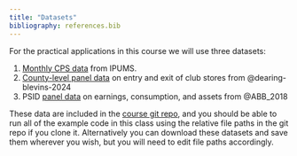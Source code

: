 ```yaml
---
title: "Datasets"
bibliography: references.bib
---
```


For the practical applications in this course we will use three datasets:

1. [Monthly CPS data](/data/cps_00019.csv) from IPUMS.
2. [County-level panel data](/data/clubstore_county.csv) on entry and exit of club stores from @dearing-blevins-2024
3. PSID [panel data](/data/abb_aea_data.csv) on earnings, consumption, and assets from @ABB_2018

These data are included in the [course git repo](https://github.com/josephmullins/econometrics-phd), and you should be able to run all of the example code in this class using the relative file paths in the git repo if you clone it. Alternatively you can download these datasets and save them wherever you wish, but you will need to edit file paths accordingly.
